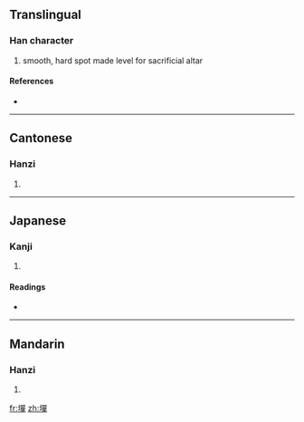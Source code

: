==Translingual==

===Han character===
{{Han char|rn=32|rad=土|as=12|sn=15|four=4615<sub>6</sub>|canj=土口口十 (GRRJ)}}

# smooth, hard spot made level for sacrificial altar

====References====
* {{Han ref|kx=0238.290|dkj=05458|dj=0477.140|hdz=10486.250|uh=58A0|ud=22688|bh=E54D|bd=58701}}

----

==Cantonese==

===Hanzi===
{{yue-hanzi|jyut=|y=sin6}}

# {{defn|Cantonese}}

----

==Japanese==

===Kanji===
{{ja-kanji|grade=|rs=土12}}

# {{defn|Japanese}}

====Readings====
* {{ja-readings|on=[[せん]] (sen), [[ぜん]] (zen), [[たん]] (tan)|kun=}}

----

==Mandarin==

===Hanzi===
{{cmn-hanzi|pin=[[shàn]] ([[shan4]])|wg=shan<sup>4</sup>}}

# {{defn|Mandarin}}

[[fr:墠]]
[[zh:墠]]